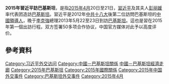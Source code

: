 {{unreferenced|time=2015-11-15T05:49:11+00:00}}
{{expand|time=2015-11-15T05:49:11+00:00}}
{{Infobox event
| title =  2015年習近平訪問巴基斯坦
| image = 
| image_size = 250px
| caption = 
| date = 2015年4月20日至4月21日
| location = {{PAK}}伊斯蘭堡穆里
| cause = [[中國－巴基斯坦經濟走廊|中國－巴基斯坦經濟走廊]]
}}
{{seealso|习近平外事访问列表}}
'''2015年習近平訪巴基斯坦'''，是指[[2015年4月|2015年4月]]20日至21日，[[習近平|習近平]]及其夫人[[彭丽媛|彭丽媛]]率代表团造訪[[巴基斯坦|巴基斯坦]]。習近平是2012年[[中國共產黨第十八次全國代表大會|中共十八大]]後第二位訪問巴基斯坦的[[黨和國家領導人|中國領導人]]，晚于[[李克強|李克強]]總理2013年5月22至23日到訪[[巴基斯坦|巴基斯坦]]。這也是習在2015年第一個出訪行程。双方签署50多项合作协议，中国官方媒体对此予以高度评价。

==參考資料==
{{reflist|30em}}

{{中国－巴基斯坦关系}}
{{習近平}}
{{中華人民共和國外交部}}
{{政治小作品}}
[[Category:习近平外交访问|Category:习近平外交访问]]
[[Category:中國－巴基斯坦關係|Category:中國－巴基斯坦關係]]
[[Category:中國－巴基斯坦經濟走廊|]]
[[Category:2015年巴基斯坦|Category:2015年巴基斯坦]]
[[Category:2015年國際關係|Category:2015年國際關係]]
[[Category:2015年中国外交事件|Category:2015年中国外交事件]]
[[Category:巴基斯坦外交事件|Category:巴基斯坦外交事件]]
[[Category:2015年4月|Category:2015年4月]]